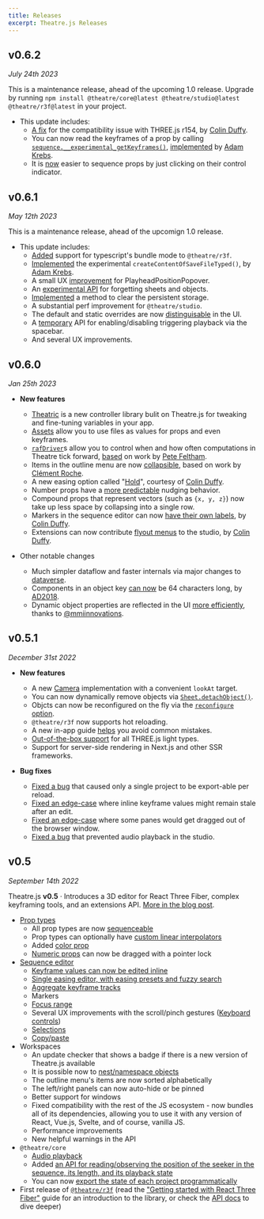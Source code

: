 ```yaml
---
title: Releases
excerpt: Theatre.js Releases
---
```


## v0.6.2

_July 24th 2023_

This is a maintenance release, ahead of the upcoming 1.0 release. Upgrade by running `npm install @theatre/core@latest @theatre/studio@latest @theatre/r3f@latest` in your project.

- This update includes:
  - [A fix](https://github.com/theatre-js/theatre/pull/433) for the compatibility issue with THREE.js r154, by [Colin Duffy](https://twitter.com/tomorrowevening).
  - You can now read the keyframes of a prop by calling [`sequence.__experimental_getKeyframes()`](/docs/latest/api/core#sequence.__experimental_getkeyframes_pointer_), [implemented](https://github.com/theatre-js/theatre/pull/426) by [Adam Krebs](https://github.com/akre54).
  - It is [now](https://github.com/theatre-js/theatre/pull/425) easier to sequence props by just clicking on their control indicator.

## v0.6.1

_May 12th 2023_

This is a maintenance release, ahead of the upcomign 1.0 release.

- This update includes:
  - [Added](https://github.com/theatre-js/theatre/commit/4d7373e1a9b4263923c0923d0e48976db65a10be) support for typescript's bundle mode to `@theatre/r3f`.
  - [Implemented](https://github.com/theatre-js/theatre/pull/391) the experimental `createContentOfSaveFileTyped()`, by [Adam Krebs](https://github.com/akre54).
  - A small UX [improvement](https://github.com/theatre-js/theatre/commit/6c7da6f653b452f1ce9d2995eae65606703598ab) for PlayheadPositionPopover.
  - An [experimental API](https://github.com/theatre-js/theatre/pull/393) for forgetting sheets and objects.
  - [Implemented](https://github.com/theatre-js/theatre/pull/142) a method to clear the persistent storage.
  - A substantial perf improvement for `@theatre/studio`.
  - The default and static overrides are now [distinguisable](https://github.com/theatre-js/theatre/commit/6f8e91ed5f6ed34a527553ec4c04b9e5b8316524) in the UI.
  - A [temporary](https://github.com/theatre-js/theatre/pull/386) API for enabling/disabling triggering playback via the spacebar.
  - And several UX improvements.

## v0.6.0

_Jan 25th 2023_

- **New features**

  - [Theatric](https://github.com/theatre-js/theatre/tree/main/packages/theatric) is a new controller library bulit on Theatre.js for tweaking and fine-tuning variables in your app.
  - [Assets](/docs/latest/manual/assets) allow you to use files as values for props and even keyframes.
  - [`rafDriver`](/docs/latest/manual/advanced#rafdrivers)s allow you to control when and how often computations in Theatre tick forward, [based](https://github.com/theatre-js/theatre/commit/d6498585295962c55a6d412e74ad7f65af86adb7) on work by [Pete Feltham](https://github.com/felthy).
  - Items in the outline menu are now [collapsible](https://github.com/theatre-js/theatre/pull/367), based on work by [Clément Roche](https://github.com/clementroche).
  - A new easing option called "[Hold](https://github.com/theatre-js/theatre/pull/360)", courtesy of [Colin Duffy](https://twitter.com/tomorrowevening).
  - Number props have a [more predictable](https://github.com/theatre-js/theatre/issues/314) nudging behavior.
  - Compound props that represent vectors (such as `{x, y, z}`) now take up less space by collapsing into a single row.
  - Markers in the sequence editor can now [have their own labels](https://github.com/theatre-js/theatre/pull/362), by [Colin Duffy](https://twitter.com/tomorrowevening).
  - Extensions can now contribute [flyout menus](https://github.com/theatre-js/theatre/pull/379) to the studio, by [Colin Duffy](https://twitter.com/tomorrowevening).

- Other notable changes
  - Much simpler dataflow and faster internals via major changes to [dataverse](https://github.com/theatre-js/theatre/pull/345).
  - Components in an object key [can now](https://github.com/theatre-js/theatre/pull/376) be 64 characters long, by [AD2018](https://github.com/AD2018).
  - Dynamic object properties are reflected in the UI [more efficiently](https://github.com/theatre-js/theatre/commit/c58bc694ee8dc45395336ff9add70b99d0dbaf3a), thanks to [\@mmiinnovations](https://github.com/mmiinnovations).

## v0.5.1

_December 31st 2022_

- **New features**

  - A new [Camera](docs/0.5/api/r3f#cameras) implementation with a convenient `lookAt` target.
  - You can now dynamically remove objects via [`Sheet.detachObject()`](/docs/latest/manual/objects#detaching-objects).
  - Objcts can now be reconfigured on the fly via the [`reconfigure` option](/docs/latest/manual/objects#reconfiguring-existing-objects).
  - `@theatre/r3f` now supports hot reloading.
  - A new in-app guide [helps](https://github.com/theatre-js/theatre/pull/320) you avoid common mistakes.
  - [Out-of-the-box support](https://github.com/theatre-js/theatre/pull/316) for all THREE.js light types.
  - Support for server-side rendering in Next.js and other SSR frameworks.

- **Bug fixes**
  - [Fixed a bug](https://github.com/theatre-js/theatre/pull/344) that caused only a single project to be export-able per reload.
  - [Fixed an edge-case](https://github.com/theatre-js/theatre/pull/340) where inline keyframe values might remain stale after an edit.
  - [Fixed an edge-case](https://github.com/theatre-js/theatre/pull/309) where some panes would get dragged out of the browser window.
  - [Fixed a bug](https://github.com/theatre-js/theatre/commit/27ef3cc1c9dfcca8d06bd53c5a7185f20c853114) that prevented audio playback in the studio.

## v0.5

_September 14th 2022_

Theatre.js **v0.5** · Introduces a 3D editor for React Three Fiber, complex keyframing tools, and an extensions API. [More in the blog post](/blog/theatre-05-is-out).

- [Prop types](/docs/0.5/manual/prop-types)
  - All prop types are now [sequenceable](/docs/0.5/manual/sequences#sequencing-props)
  - Prop types can optionally have [custom linear interpolators](/docs/0.5/api/core#docs-500-api-100-core-custom-interpolators)
  - Added [color prop](/docs/0.5/manual/prop-types#types.rgba_initval_)
  - [Numeric props](/docs/0.5/manual/prop-types#types.number_initval-options_) can now be dragged with a pointer lock
- [Sequence editor](/docs/0.5/manual/sequences)
  - [Keyframe values can now be edited inline](/docs/0.5/manual/sequences#editing-keyframe-values-in-the-inline-editor)
  - [Single easing editor, with easing presets and fuzzy search](/docs/0.5/manual/sequences#using-the-tween-editor)
  - [Aggregate keyframe tracks](/docs/0.5/manual/sequences#aggregate-keyframes)
  - Markers
  - [Focus range](/docs/0.5/manual/sequences#focus-range)
  - Several UX improvements with the scroll/pinch gestures ([Keyboard controls](/docs/0.5/manual/keyboard-shortcuts))
  - [Selections](/docs/0.5/manual/sequences#selections)
  - [Copy/paste](/docs/0.5/manual/sequences#copyingpasting-keyframes)
- Workspaces
  - An update checker that shows a badge if there is a new version of Theatre.js available
  - It is possible now to [nest/namespace objects](/docs/0.5/manual/objects#namespacing-objects)
  - The outline menu's items are now sorted alphabetically
  - The left/right panels can now auto-hide or be pinned
  - Better support for windows
  - Fixed compatibility with the rest of the JS ecosystem - now bundles all of its dependencies, allowing you to use it with any version of React, Vue.js, Svelte, and of course, vanilla JS.
  - Performance improvements
  - New helpful warnings in the API
- `@theatre/core`
  - [Audio playback](/docs/0.5/manual/audio)
  - Added [an API for reading/observing the position of the seeker in the sequence, its length, and its playback state](/docs/0.5/api/core#sequence.pointer-api)
  - You can now [export the state of each project programmatically](/docs/0.5/api/studio#studio.createcontentofsavefile-fn)
- First release of [`@theatre/r3f`](https://www.npmjs.com/package/@theatre/r3f) (read the ["Getting started with React Three Fiber"](/docs/0.5/getting-started/with-react-three-fiber) guide for an introduction to the library, or check the [API docs](/docs/0.5/api/r3f) to dive deeper)
